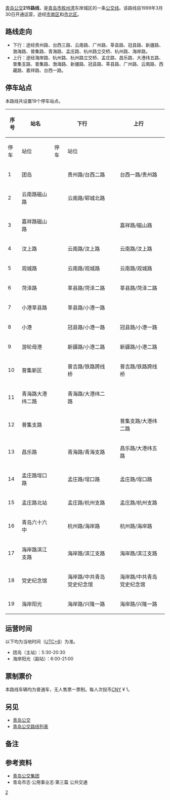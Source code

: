 {{Infobox Bus Route 
| image= <!-- 檔案不存在 [[File:LCK6103G-5+215.jpg|250px]] -->
| number= 215路
| operator= [[青岛公交#青岛公交集团|公交]]隧道巴士第三分公司
| garage= 四川路停车场
| length= 10.1 [[千米|km]]
| time= 
| start= 团岛
| via= 
| end= 海岸阳光
| level= 
| frequency= 
| Other_route= 
| vehicle=聊城中通 LCK6103G-5
| Fare= [[人民币|RMB]] ¥ 1
| Section_Fare1=
| Section_Fare2=
| compete= 
| bgcolor= green
| fontcolor= white
}}
[[青岛公交|青岛公交]]'''215路线'''，是[[青岛市|青岛市]][[胶州湾|胶州湾]]东岸城区的一条[[青岛公交路线列表|公交线]]。该路线自1999年3月30日开通运营，途经[[市南区|市南区]]和[[市北区|市北区]]{{参|name=地图|{{cite|url=http://ditu.amap.com/search?query=215%E8%B7%AF&city=370200|title=高德地图 青岛215路|publisher=高德地图|accessdate=2016-10-20|archive-date=2016-10-21|archive-url=https://web.archive.org/web/20161021000723/http://ditu.amap.com/search?query=215%E8%B7%AF&city=370200|dead-url=no}}}}。

==路线走向==

*下行：途经贵州路、台西三路、云南路、广州路、莘县路、冠县路、新疆路、渤海路、普集路、青海路、孟庄路、杭州路立交桥、杭州路、海岸路。
*上行：途经海岸路、杭州路、杭州路立交桥、孟庄路、昌乐路、大港纬五路、普集支路、普集路、渤海路、新疆路、冠县路、莘县路、广州路、云南路、西藏路、嘉祥路、台西一路。{{参|{{Cite web|title=青岛公交集团|url=http://www.qdbus.com.cn/web/XianLuList2.aspx?type=215|accessdate=2019-11-29|work=www.qdbus.com.cn|archive-date=2016-10-20|archive-url=https://web.archive.org/web/20161020183009/http://www.qdbus.com.cn/web/XianLuList2.aspx?type=215|dead-url=no}}}}{{参|{{cite|url=http://minsheng.qingdaonews.com/content/2016-06/08/content_11635304_all.htm|publisher=青岛新闻网|title=青岛公交集团总经理王玲线下二答网友|date=2016-06-08|accessdate=2016-10-20|archive-date=2016-10-20|archive-url=https://web.archive.org/web/20161020173744/http://minsheng.qingdaonews.com/content/2016-06/08/content_11635304_all.htm|dead-url=no}}}}

==停车站点==
本路线共设置19个停车站点。{{参|name=官网|{{cite|url=http://www.qdbus.com.cn/web/XianLuList2.aspx?type=215|title=智能出行 > 线路站点 > 215路|publisher=青岛公交集团网站|access-date=2016-10-01|archive-url=https://web.archive.org/web/20161020183009/http://www.qdbus.com.cn/web/XianLuList2.aspx?type=215|archive-date=2016-10-20|dead-url=yes}}}}{{参|name=新闻网|{{cite|url=http://travel.qingdaonews.com/gongjiao/215road.html|title=青岛215路公交车路线|publisher=青岛新闻网|accessdate=2016-10-20|archive-date=2018-03-14|archive-url=https://web.archive.org/web/20180314192642/http://travel.qingdaonews.com/gongjiao/215road.html|dead-url=no}}}}
{| class="wikitable" 
!rowspan="2" |序号!!rowspan="2" |站名!!colspan="2" |下行!!colspan="2" |上行!!rowspan="2" |换乘地铁!!rowspan="2" |备注
|-
!停车!!站位!!停车!!站位
|-
|1||团岛||{{QP|下}}{{QP|bus}}||贵州路/台西二路||{{QP|上}}{{QP|bus}}||台西一路/贵州路||[[贵州路站|贵州路站]]（{{QM|1短}}）||
|-
|2||云南路磁山路||{{QP|下}}{{QP|bus}}||云南路/郓城北路||||||[[西镇站|西镇站]]（{{QM|1短}}）||
|-
|3||嘉祥路磁山路|| ||||{{QP|上}}{{QP|bus}}||嘉祥路/磁山路||[[西镇站|西镇站]]（{{QM|1短}}）||
|-
|4||汶上路||{{QP|下}}{{QP|bus}}||云南路/汶上路||{{QP|上}}{{QP|bus}}||云南路/汶上路||[[西镇站|西镇站]]（{{QM|1短}}）||
|-
|5||观城路||{{QP|下}}{{QP|bus}}||云南路/观城路||{{QP|上}}{{QP|bus}}||云南路/观城路||[[青岛站|青岛站]]（{{QM|1短}}、{{QM|3短}}）||
|-
|6||菏泽路||{{QP|下}}{{QP|bus}}||莘县路/菏泽二路||{{QP|上}}{{QP|bus}}||莘县路/菏泽二路||||
|-
|7
|小港莘县路
|{{QP|下}}{{QP|bus}}
|莘县路/小港一路
|
|
|[[小港站|小港站]]（{{QM|2短}}）
|
|-
|8||小港||{{QP|下}}{{QP|bus}}||冠县路/小港一路||{{QP|上}}{{QP|bus}}||冠县路/小港一路||[[小港站|小港站]]（{{QM|2短}}）||
|-
|9||游轮母港||{{QP|下}}{{QP|bus}}||新疆路/小港二路||{{QP|上}}{{QP|bus}}||新疆路/小港二路|| ||
|-
|10||普集新区||{{QP|下}}{{QP|bus}}||普吉路/铁路跨线桥||{{QP|上}}{{QP|bus}}||普吉路/铁路跨线桥|| ||
|-
|11||青海路大港纬二路||{{QP|下}}{{QP|bus}}||青海路/大港纬二路|| ||||[[泰山路站|泰山路站]]（{{QM|2短}}、{{QM|4短}}）||
|-
|12||普集支路|| ||||{{QP|上}}{{QP|bus}}||普集支路/大港纬二路||||
|-
|13||昌乐路||{{QP|下}}{{QP|bus}}||青海路/青海支路||{{QP|上}}{{QP|bus}}||昌乐路/大港纬五路||||
|-
|14||孟庄路埕口路||{{QP|下}}{{QP|bus}}||孟庄路/埕口路||{{QP|上}}{{QP|bus}}||孟庄路/埕口路||||
|-
|15||孟庄路北站||{{QP|下}}{{QP|bus}}||孟庄路/杭州支路||{{QP|上}}{{QP|bus}}||孟庄路/杭州支路||[[内蒙古路站|内蒙古路站]]（{{QM|4短}}）||
|-
|16||青岛六十六中||{{QP|下}}{{QP|bus}}||杭州路/海岸路||{{QP|上}}{{QP|bus}}||杭州路/海岸路||||
|-
|17||海岸路滨江支路||{{QP|下}}{{QP|bus}}||海岸路/滨江支路||{{QP|上}}{{QP|bus}}||海岸路/滨江支路|| ||
|-
|18||党史纪念馆||{{QP|下}}{{QP|bus}}||海岸路/中共青岛党史纪念馆||{{QP|上}}{{QP|bus}}||海岸路/中共青岛党史纪念馆||||
|-
|19||海岸阳光||{{QP|下}}{{QP|bus}}||海岸路/兴隆一路||{{QP|上}}{{QP|bus}}||海岸路/兴隆一路||||
|}

==运营时间==
以下均为当地时间（[[UTC+8|UTC+8]]）为准。{{参|name=官网}}{{参|name=新闻网}}
*团岛（主站）：5:30-20:30
*海岸阳光（副站）：6:00-21:00

==票制票价==
{{See also|青岛公交#票制票价}}
本路线车辆均为普通车，无人售票一票制。每人次投币[[人民币|CNY]] ¥ 1。{{参|name=新闻网}}

== 另见 ==
*[[青岛公交|青岛公交]]
*[[青岛公交路线列表|青岛公交路线列表]]

==备注==
{{ReflistH}}
{{NoteFoot}}
{{ReflistF}}

== 参考资料 ==
{{ReflistH}}
* [http://www.qd-bus.com.cn/ 青岛公交集团]{{dead link|date=2018年5月 |bot=InternetArchiveBot |fix-attempted=yes }}
* 青岛市志·公用事业志·第三篇 公共交通
{{RefFoot}}
{{ReflistF}}
{{青岛公交路线}}
[[Category:青岛公交路线|2]]